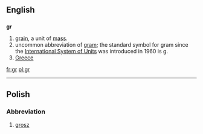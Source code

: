 {{also|.gr|gr.|GR}}
==English==

==={{abbreviation}}===
'''gr'''

# [[grain]], a unit of [[mass]].
# uncommon abbreviation of [[gram]]; the standard symbol for gram since the [[International System of Units]] was introduced in 1960 is [[g]].
# [[Greece]]

[[fr:gr]]
[[pl:gr]]
{{rfc-auto}}
----

==Polish==

===Abbreviation===
{{head|pl}}

# [[grosz]]